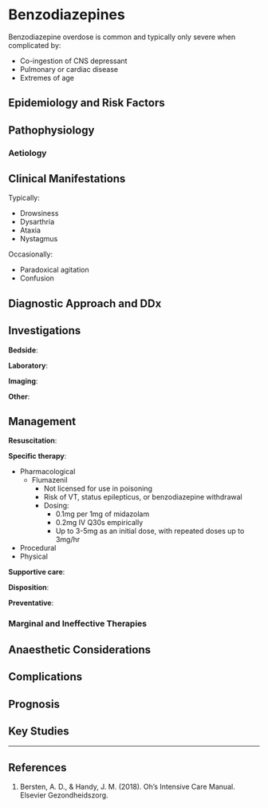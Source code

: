 # Benzodiazepines

Benzodiazepine overdose is common and typically only severe when complicated by:

* Co-ingestion of CNS depressant
* Pulmonary or cardiac disease
* Extremes of age


## Epidemiology and Risk Factors

## Pathophysiology

### Aetiology

## Clinical Manifestations

Typically:

* Drowsiness
* Dysarthria
* Ataxia
* Nystagmus


Occasionally:

* Paradoxical agitation
* Confusion

## Diagnostic Approach and DDx

## Investigations

**Bedside**:

**Laboratory**:

**Imaging**:

**Other**:

## Management

**Resuscitation**:

**Specific therapy**:

* Pharmacological
	* Flumazenil
		* Not licensed for use in poisoning
		* Risk of VT, status epilepticus, or benzodiazepine withdrawal
		* Dosing:
			* 0.1mg per 1mg of midazolam
			* 0.2mg IV Q30s empirically
			* Up to 3-5mg as an initial dose, with repeated doses up to 3mg/hr
* Procedural
* Physical

**Supportive care**:

**Disposition**:

**Preventative**:


### Marginal and Ineffective Therapies

## Anaesthetic Considerations

## Complications

## Prognosis

## Key Studies


---

## References

1. Bersten, A. D., & Handy, J. M. (2018). Oh’s Intensive Care Manual. Elsevier Gezondheidszorg.
